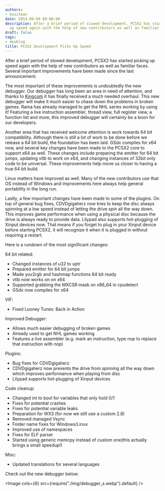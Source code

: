 ```yaml
---
authors:
- bositman
date: 2014-09-09 00:00:00
description: After a brief period of slowed development, PCSX2 has started picking
  up speed again with the help of new contributors as well as familiar faces
draft: false
tags:
- devblog
title: PCSX2 Development Picks Up Speed
---
```


After a brief period of slowed development, PCSX2 has started picking up
speed again with the help of new contributors as well as familiar faces.
Several important improvements have been made since the last
announcement.

<!-- truncate -->

The most important of these improvements is undoubtedly the new
debugger. Our debugger has long been an area in need of attention, and
thanks to [Kingcom](https://github.com/Kingcom) it has finally received
a much needed overhaul. This new debugger will make it much easier to
chase down the problems in broken games. Rama has already managed to get
the NHL series working by using it! Featuring a live instruction
assembler, thread view, full register view, a function list and more,
this improved debugger will certainly be a boon for our developers.

Another area that has received welcome attention is work towards 64 bit
compatibility. Although there is still a lot of work to be done before
we release a 64 bit build, the foundation has been laid. GSdx compiles
for x64 now, and several key changes have been made to the PCSX2 core to
support x64 as well. These changes include preparing the emitter for 64
bit jumps, updating vtlb to work on x64, and changing instances of 32bit
only code to be universal. These improvements help move us closer to
having a true 64 bit build.

Linux matters have improved as well. Many of the new contributors use
that OS instead of Windows and improvements here always help general
portability in the long run.

Lastly, a few important changes have been made to some of the plugins.
On top of general bug fixes, CDVDgigaherz now tries to keep the disc
always spinning at a low speed instead of letting the drive spin all the
way down. This improves game performance when using a physical disc
because the drive is always ready to provide data. Lilypad also supports
hot-plugging of Xinput devices now. That means if you forget to plug in
your Xinput device before starting PCSX2, it will recognize it when it
is plugged in without requiring a restart.

Here is a rundown of the most significant changes:

64 bit related:

-   Changed instances of u32 to uptr
-   Prepared emitter for 64 bit jumps
-   Made yuv2rgb and hashmap functions 64 bit ready
-   vtlb now works on on x64
-   Supported grabbing the MXCSR mask on x86_64 in cpudetect
-   GSdx now compiles for x64

VIF:

-   Fixed Looney Tunes: Back in Action


Improved Debugger:

-   Allows much easier debugging of broken games
-   Already used to get NHL games working
-   Features a live assembler (e.g. mark an instruction, type nop to
replace that instruction with nop)

Plugins:

-   Bug fixes for CDVDgigaherz
-   CDVDgigaherz now prevents the drive from spinning all the way down
which improves performance when playing from disc
-   Lilypad supports hot-plugging of Xinput devices

Code cleanup:

-   Changed int to bool for variables that only hold 0/1
-   Fixes for potential crashes
-   Fixes for potential variable leaks
-   Preparation for WX3 (for now we still use a custom 2.8)
-   Removed managed Vsync
-   Folder name fixes for Windows/Linux
-   Improved use of namespaces
-   Fixes for ELF parser
-   Started using generic memcpy instead of custom one(this actually
brings a small speedup!)

Misc:

-   Updated translations for several languages

Check out the new debugger below:

<Image cols={6} src={require("./img/debugger_s.webp").default} />